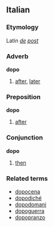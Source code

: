 ==Italian==
===Etymology===
Latin ''[[de]] [[post]]''
===Adverb===
'''dopo'''

# [[after]], [[later]]

===Preposition===
'''dopo'''

# [[after]]

===Conjunction===
'''dopo'''

# [[then]]

===Related terms===
*[[dopocena]]
*[[dopodiché]]
*[[dopodomani]]
*[[dopoguerra]]
*[[dopopranzo]]